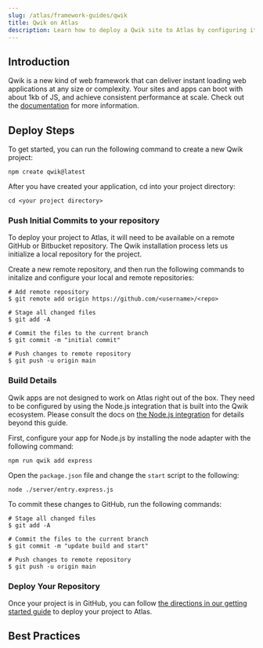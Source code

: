 ```yaml
---
slug: /atlas/framework-guides/qwik
title: Qwik on Atlas
description: Learn how to deploy a Qwik site to Atlas by configuring it to work in a Node environment.
---
```

## Introduction 

Qwik is a new kind of web framework that can deliver instant loading web applications at any size or complexity. Your sites and apps can boot with about 1kb of JS, and achieve consistent performance at scale. Check out the [documentation](https://qwik.builder.io/docs/getting-started/) for more information.

## Deploy Steps

To get started, you can run the following command to create a new Qwik project:

`npm create qwik@latest`

After you have created your application, cd into your project directory:

`cd <your project directory>`

### Push Initial Commits to your repository

To deploy your project to Atlas, it will need to be available on a remote GitHub or Bitbucket repository. The Qwik installation process lets us initialize a local repository for the project.

Create a new remote repository, and then run the following commands to initalize and configure your local and remote repositories:

```
# Add remote repository
$ git remote add origin https://github.com/<username>/<repo>

# Stage all changed files
$ git add -A

# Commit the files to the current branch
$ git commit -m "initial commit"

# Push changes to remote repository
$ git push -u origin main
```
  
### Build Details 
  
Qwik apps are not designed to work on Atlas right out of the box. They need to be configured by using the Node.js integration that is built into the Qwik ecosystem. Please consult the docs on [the Node.js integration](https://qwik.builder.io/integrations/deployments/node/) for details beyond this guide.

First, configure your app for Node.js by installing the node adapter with the following command:

`npm run qwik add express`

Open the `package.json` file and change the `start` script to the following:

`node ./server/entry.express.js`

To commit these changes to GitHub, run the following commands:

```
# Stage all changed files
$ git add -A

# Commit the files to the current branch
$ git commit -m "update build and start"

# Push changes to remote repository
$ git push -u origin main
```
  
### Deploy Your Repository
  
Once your project is in GitHub, you can follow [the directions in our getting started guide](https://developers.wpengine.com/docs/atlas/getting-started/deploy-from-existing-repo) to deploy your project to Atlas.

## Best Practices 













